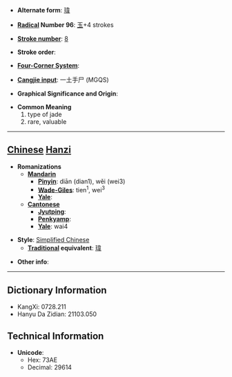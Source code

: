 * '''Alternate form''': [[瑋]]

* '''[[Wiktionary:Chinese radical index| Radical]] Number 96''': [[Wiktionary:Chinese radical index 玉|玉]]+4 strokes

* '''[[Wiktionary:Chinese total strokes index|Stroke number]]''': [[Wiktionary:Chinese total strokes index 8|8]]

* '''Stroke order''': 

* '''[[Wiktionary:Chinese four corner index|Four-Corner System]]''': 

* '''[[Wiktionary:Chinese Cangjie index|Cangjie input]]''': 一土手尸 (MGQS)

* '''Graphical Significance and Origin''': 

* '''Common Meaning'''
*#type of jade
*# rare, valuable


----

== [[Chinese]] [[Hanzi]] ==

* '''Romanizations'''
** '''[[Mandarin]]'''
*** '''[[Pinyin]]''': diān (dian1), wěi (wei3)
*** '''[[Wade-Giles]]''': tien<sup>1</sup>, wei<sup>3</sup>
*** '''[[Yale]]''': 
** '''[[Cantonese]]'''
*** '''[[Jyutping]]''':
*** '''[[Penkyamp]]''': 
*** '''[[Yale]]''': wai4

* '''Style''': [[Simplified Chinese]] 
** '''[[Traditional Chinese|Traditional]] equivalent''': [[瑋]]

* '''Other info''': 

----

== Dictionary Information ==

* KangXi: 0728.211
* Hanyu Da Zidian: 21103.050

== Technical Information ==

* '''Unicode''':
** Hex: 73AE
** Decimal: 29614